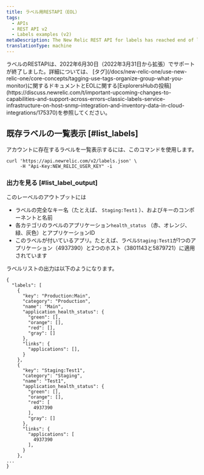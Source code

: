 ```yaml
---
title: ラベル用RESTAPI（EOL）
tags:
  - APIs
  - REST API v2
  - Labels examples (v2)
metaDescription: The New Relic REST API for labels has reached end of life. Use tags instead.
translationType: machine
---
```


<Callout variant="important">
  ラベルのRESTAPIは、2022年6月30日（2022年3月31日から拡張）でサポートが終了しました。詳細については、 [タグ](/docs/new-relic-one/use-new-relic-one/core-concepts/tagging-use-tags-organize-group-what-you-monitor)に関するドキュメントとEOLに関する[ExplorersHubの投稿](https://discuss.newrelic.com/t/important-upcoming-changes-to-capabilities-and-support-across-errors-classic-labels-service-infrastructure-on-host-snmp-integration-and-inventory-data-in-cloud-integrations/175370)を参照してください。
</Callout>

## 既存ラベルの一覧表示 [#list_labels]

アカウントに存在するラベルを一覧表示するには、このコマンドを使用します。

```
curl 'https://api.newrelic.com/v2/labels.json' \
     -H "Api-Key:NEW_RELIC_USER_KEY" -i
```

### 出力を見る [#list_label_output]

このレーベルのアウトプットには

* ラベルの完全なキー名（たとえば、 `Staging:Test1` ）、およびキーのコンポーネントと名前
* 各カテゴリのラベルのアプリケーション`health_status` （赤、オレンジ、緑、灰色）とアプリケーションID
* このラベルが付いているアプリ。たとえば、ラベル`Staging:Test1`が1つのアプリケーション（4937390）と2つのホスト（3801143と5879721）に適用されています

ラベルリストの出力は以下のようになります。

```
{
  "labels": [
    {
      "key": "Production:Main",
      "category": "Production",
      "name": "Main",
      "application_health_status": {
        "green": [],
        "orange": [],
        "red": [],
        "gray": []
      },
      "links": {
        "applications": [],
      }
    },
    {
      "key": "Staging:Test1",
      "category": "Staging",
      "name": "Test1",
      "application_health_status": {
        "green": [],
        "orange": [],
        "red": [
          4937390
        ],
        "gray": []
      },
      "links": {
        "applications": [
          4937390
        ],
      }
    },
...
}
```